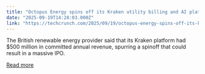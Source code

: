 ```yaml
---
title: "Octopus Energy spins off its Kraken utility billing and AI platform"
date: "2025-09-19T14:28:03.000Z"
link: "https://techcrunch.com/2025/09/19/octopus-energy-spins-off-its-kraken-utility-billing-and-ai-platform/"
---
```


The British renewable energy provider said that its Kraken platform had $500 million in committed annual revenue, spurring a spinoff that could result in a massive IPO.

[Read more](https://techcrunch.com/2025/09/19/octopus-energy-spins-off-its-kraken-utility-billing-and-ai-platform/)
